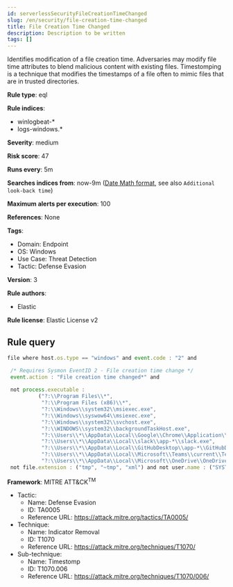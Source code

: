 ```yaml
---
id: serverlessSecurityFileCreationTimeChanged
slug: /en/security/file-creation-time-changed
title: File Creation Time Changed
description: Description to be written
tags: []
---
```


<div id="file-creation-time-changed"></div>

Identifies modification of a file creation time. Adversaries may modify file time attributes to blend malicious content with existing files. Timestomping is a technique that modifies the timestamps of a file often to mimic files that are in trusted directories.

**Rule type**: eql

**Rule indices**: 

* winlogbeat-*
* logs-windows.*

**Severity**: medium

**Risk score**: 47

**Runs every**: 5m

**Searches indices from**: now-9m ([Date Math format](((ref))/common-options.html#date-math), see also <DocLink id="serverlessSecurityRulesUiCreate" section="set-the-rules-schedule">`Additional look-back time`</DocLink>)

**Maximum alerts per execution**: 100

**References**: None

**Tags**: 

* Domain: Endpoint
* OS: Windows
* Use Case: Threat Detection
* Tactic: Defense Evasion

**Version**: 3

**Rule authors**: 

* Elastic

**Rule license**: Elastic License v2

## Rule query

```js
file where host.os.type == "windows" and event.code : "2" and

 /* Requires Sysmon EventID 2 - File creation time change */
 event.action : "File creation time changed*" and 
 
 not process.executable : 
          ("?:\\Program Files\\*", 
           "?:\\Program Files (x86)\\*", 
           "?:\\Windows\\system32\\msiexec.exe", 
           "?:\\Windows\\syswow64\\msiexec.exe", 
           "?:\\Windows\\system32\\svchost.exe", 
           "?:\\WINDOWS\\system32\\backgroundTaskHost.exe",
           "?:\\Users\\*\\AppData\\Local\\Google\\Chrome\\Application\\chrome.exe", 
           "?:\\Users\\*\\AppData\\Local\\slack\\app-*\\slack.exe", 
           "?:\\Users\\*\\AppData\\Local\\GitHubDesktop\\app-*\\GitHubDesktop.exe",
           "?:\\Users\\*\\AppData\\Local\\Microsoft\\Teams\\current\\Teams.exe", 
           "?:\\Users\\*\\AppData\\Local\\Microsoft\\OneDrive\\OneDrive.exe") and 
 not file.extension : ("tmp", "~tmp", "xml") and not user.name : ("SYSTEM", "Local Service", "Network Service")

```

**Framework**: MITRE ATT&CK<sup>TM</sup>

* Tactic:
    * Name: Defense Evasion
    * ID: TA0005
    * Reference URL: https://attack.mitre.org/tactics/TA0005/
* Technique:
    * Name: Indicator Removal
    * ID: T1070
    * Reference URL: https://attack.mitre.org/techniques/T1070/
* Sub-technique:
    * Name: Timestomp
    * ID: T1070.006
    * Reference URL: https://attack.mitre.org/techniques/T1070/006/

